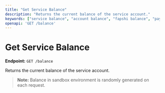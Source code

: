 ```yaml
---
title: "Get Service Balance"
description: "Returns the current balance of the service account."
keywords: ["service balance", "account balance", "fapshi balance", "payment service", "API balance"]
openapi: 'GET /balance'
---
```


# Get Service Balance

**Endpoint:** `GET /balance`

Returns the current balance of the service account.

> **Note:** Balance in sandbox environment is randomly generated on each request.
